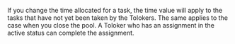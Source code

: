<Cut title="If I change the time allocated for one task, will this apply to tasks assigned earlier?">

If you change the time allocated for a task, the time value will apply to the tasks that have not yet been taken by the Tolokers. The same applies to the case when you close the pool. A Toloker who has an assignment in the active status can complete the assignment.

</Cut>